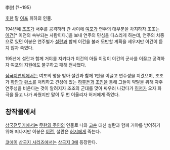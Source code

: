 李封
(?~195)

[[후한]] 말 [[여포]] 휘하의 인물.

194년에 [[조조]]가 서주를 공격하러 간 사이에 [[여포]]가 연주의 대부분을 차지하자 조조는 [[이건]][* 이전의 숙부되는 사람이다.]을 보내 연주의 민심을 다스리게 하는데, 연주의 치중으로 있던 이봉은 연주별가 [[설란]]과 함께 이건을 불러 모반할 계획을 세우지만 이건이 듣지 않자 죽였다.

195년에 설란과 함께 거야를 지키다가 이건의 아들 이정이 이건의 군사를 이끌고 공격하자 여포의 지원에도 불구하고 패해 전사했다.

[[삼국지연의]]에서는 여포의 명을 받아 설란과 함께 1만을 이끌고 연주성을 지켰으며, 조조가 [[하만]]과 [[황소]]를 처리하고 견성에 있는 [[하후돈]]과 [[조인]]을 통해 그들이 약탈을 위해 자주 연주성을 비운다는 것이 알려지자 조조의 군대를 맞아 싸우러 나갔다가 [[허저]]가 오자 화극을 들고 나가 싸웠지만 말이 두 번 어울리자 허저에게 죽었다.

== 창작물에서 ==
[[삼국전투기]]에서는 [[무한의 주인]]의 인물로 나와 [[고순]] 대신 설란과 함께 거야를 방어하기 위해 떠나지만 이봉은 [[이전]], 설란은 [[허저]]에게 죽는다.

[[코에이]] [[삼국지 시리즈]]에서는 [[삼국지 3]]에 등장한다.
